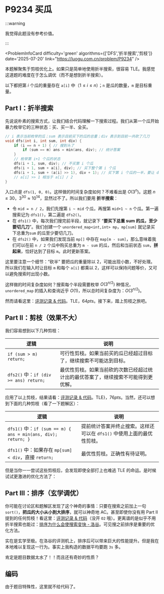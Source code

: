 # P9234 买瓜

:::warning

我觉得此题没有参考价值。

:::


<ProblemInfoCard
  difficulty='green'
  algorithms={['DFS','折半搜索','剪枝']}
  date='2025-07-20'
  link="https://luogu.com.cn/problem/P9234"
/>

本题解聚焦于剪枝优化上。如果只是简单地使用折半搜索，很容易 TLE。我感觉这道题的难度在于怎么调优（而不是想到折半搜索）。

以下都把第 $i$ 个瓜的重量存在 `a[i]` 中（$1\le i\le n$）；`n` 是瓜的数量，`m` 是目标重量。

## Part I：折半搜索

先说说朴素的搜索方式，让我们结合代码理解一下搜索过程。我们从第一个瓜开始暴力枚举它的三种状态：买、买一半、全买。

```cpp
// i 表示当前枚举的瓜；sum 表示目前买下的瓜的总重；div 表示到目前一共砍了几刀
void dfs(int i, int sum, int div) {
    if (i == n + 1) { // 搜到头了
        if (sum == m) ans = min(ans, div); // 统计答案
    }
    // 枚举第 i+1 个瓜的状态
    dfs(i + 1, sum, div); // 不买第 i 个瓜
    dfs(i + 1, sum + a[i], div); // 买下整个第 i 个瓜
    dfs(i + 1, sum + (a[i] >> 1), div + 1); // 买下第 i 个瓜的一半，要让 div +1
    // a[i] >> 1 相当于 a[i] / 2
}
```

入口点是 `dfs(1, 0, 0)`。这样做的时间复杂度如何？不难看出是 $O(3^n)$。这题 $n\le30$，$3^{30}\approx10^{14}$，显然过不了。所以我们要用 **折半搜索**：

- 令 `mid = n / 2`，我们先搜第 `i ~ mid` 个瓜，再搜第 `mid+1 ~ n` 个瓜。第一遍搜索记为 `dfs1()`，第二遍是 `dfs2()`。
- 在 `dfs1()` 中，每次我们搜完前半段，就记录下 “**要买下总重 sum 的瓜，至少要切几刀**”。我们创建一个 `unordered_map<int,int> mp`，`mp[sum]` 就记录买下总重为`sum` 的瓜至少要切几刀。
- 在 `dfs2()` 中，如果我们发现当前 `mp[]` 中存在 `map[m - sum]`，那么意味着我们可以在前 `n / 2` 个瓜中购买总重为 `m - sum` 的瓜，然后和当前状态 `sum`，**拼起来**，恰好达到了目标 `m`。此时更新答案。

这里要注意一个细节：“砍半” 要把瓜的重量除以 2，可能出现小数，不好处理。所以我们在输入时让目标 `m` 和每个 `a[i]` 都乘以 2，这样可以保持问题等价，又可以避免搜索时出现小数。

这样做的时间复杂度如何？搜索每个半段需要枚举 $O(3^{n/2})$ 种情况，`unordered_map` 的插入和查询近乎 $O(1)$，所以总时间复杂度为：$O(3^{n/2})$。

然而请看这里：[评测记录 & 代码](https://www.luogu.com.cn/record/225746342)。TLE，$64pts$。接下来，踏上剪枝之旅吧。

## Part II：剪枝（效果不大）

我们容易想到以下几种剪枝：

| 逻辑                                   | 说明                                                                               |
| -------------------------------------- | ---------------------------------------------------------------------------------- |
| `if (sum > m) return;`                 | 可行性剪枝。如果当前买的瓜已经超过目标了，继续搜索不可能达到目标。                 |
| `dfs2()` 中：`if (div >= ans) return;` | 最优性剪枝。如果当前砍的次数已经超过统计出的最优答案了，继续搜索不可能得到更优解。 |

应用了以上剪枝，结果请看：[评测记录 & 代码](https://www.luogu.com.cn/record/225747869)。TLE}，$76pts$。当然，还可以想到下面的几种剪枝（看了一下题解区）：

| 逻辑                                                          | 说明                                                                   |
| ------------------------------------------------------------- | ---------------------------------------------------------------------- |
| `dfs1()` 中：`if (sum == m) { ans = min(ans, div); return; }` | 提前统计答案并终止搜索。这样还可以在 `dfs1()` 中使用上面的最优性剪枝。 |
| `dfs1()` 中：如果存在 `mp[sum] < div`，直接 `return;`         | 最优性剪枝。正确性有待证明。                                           |

但是当你一一尝试这些剪枝后，会发现即使全部打上也难逃 TLE 的命运。是时候试试更激进的优化方法了：

## Part III：排序（玄学调优）

你可能在讨论区和题解区发现了这个神奇的事情：只要在搜索之前加上一句 `sort()`，**把瓜的大小从小到大排序**，就可以神奇地 AC。甚至即使你没有用 Part II 提到的任何剪枝！看这里：[评测记录 & 代码](https://www.luogu.com.cn/record/225750543)（没开 `O2` 哦）。更离谱的是似乎不用折半搜索也能过：[排序为什么会使搜索变快 - 洛谷](https://www.luogu.com.cn/discuss/602217)。可见搜之前排序是重要的优化方法。

实在是玄学至极。在洛谷的评测机上，排序后可以带来巨大的性能提升。但是我在本地难以复现这一行为。事实上我构造的数据平均要跑 `3s` 多。

肯定是题目数据太水了！！而且还有奇妙的性质？

## 编码

由于题目特殊性，这里就不给代码了。